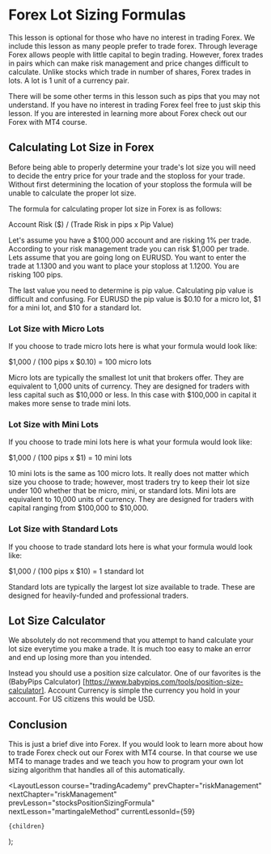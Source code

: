 
# Forex Lot Sizing Formulas

This lesson is optional for those who have no interest in trading Forex. We include this lesson as many people prefer to trade
forex. Through leverage Forex allows people with little capital to begin trading. However, forex trades in pairs which can
make risk management and price changes difficult to calculate. Unlike stocks which trade in number of shares, Forex trades
in lots. A lot is 1 unit of a currency pair.

There will be some other terms in this lesson such as pips that you may not understand. If you have no interest in trading
Forex feel free to just skip this lesson. If you are interested in learning more about Forex check out our Forex with MT4
course.

## Calculating Lot Size in Forex

Before being able to properly determine your trade's lot size you will need to decide the entry price for your trade
and the stoploss for your trade. Without first determining the location of your stoploss the formula will be unable to
calculate the proper lot size.

The formula for calculating proper lot size in Forex is as follows:

Account Risk ($) / (Trade Risk in pips x Pip Value)

Let's assume you have a $100,000 account and are risking 1% per trade. According to your risk management trade you can risk
$1,000 per trade. Lets assume that you are going long on EURUSD. You want to enter the trade at 1.1300 and you want to place
your stoploss at 1.1200. You are risking 100 pips.

The last value you need to determine is pip value. Calculating pip value is difficult and confusing. For EURUSD the pip value
is $0.10 for a micro lot, $1 for a mini lot, and $10 for a standard lot.

### Lot Size with Micro Lots

If you choose to trade micro lots here is what your formula would look like:

$1,000 / (100 pips x $0.10) = 100 micro lots

Micro lots are typically the smallest lot unit that brokers offer. They are equivalent to 1,000 units of currency. They are
designed for traders with less capital such as $10,000 or less. In this case with $100,000 in capital it makes more sense
to trade mini lots.

### Lot Size with Mini Lots

If you choose to trade mini lots here is what your formula would look like:

$1,000 / (100 pips x $1) = 10 mini lots

10 mini lots is the same as 100 micro lots. It really does not matter which size you choose to trade; however, most traders
try to keep their lot size under 100 whether that be micro, mini, or standard lots. Mini lots are equivalent to 10,000 units
of currency. They are designed for traders with capital ranging from $100,000 to $10,000.

### Lot Size with Standard Lots

If you choose to trade standard lots here is what your formula would look like:

$1,000 / (100 pips x $10) = 1 standard lot

Standard lots are typically the largest lot size available to trade. These are designed for heavily-funded and professional
traders.

## Lot Size Calculator

We absolutely do not recommend that you attempt to hand calculate your lot size everytime you make a trade. It is much too
easy to make an error and end up losing more than you intended.

Instead you should use a position size calculator. One of our favorites is the (BabyPips Calculator)
[https://www.babypips.com/tools/position-size-calculator]. Account Currency is simple the currency you hold in your account.
For US citizens this would be USD.

## Conclusion

This is just a brief dive into Forex. If you would look to learn more about how to trade Forex check out our Forex with MT4
course. In that course we use MT4 to manage trades and we teach you how to program your own lot sizing algorithm that
handles all of this automatically.

  <LayoutLesson
    course="tradingAcademy"
    prevChapter="riskManagement"
    nextChapter="riskManagement"
    prevLesson="stocksPositionSizingFormula"
    nextLesson="martingaleMethod"
    currentLessonId={59}
  >
    {children}
  </LayoutLesson>
);
